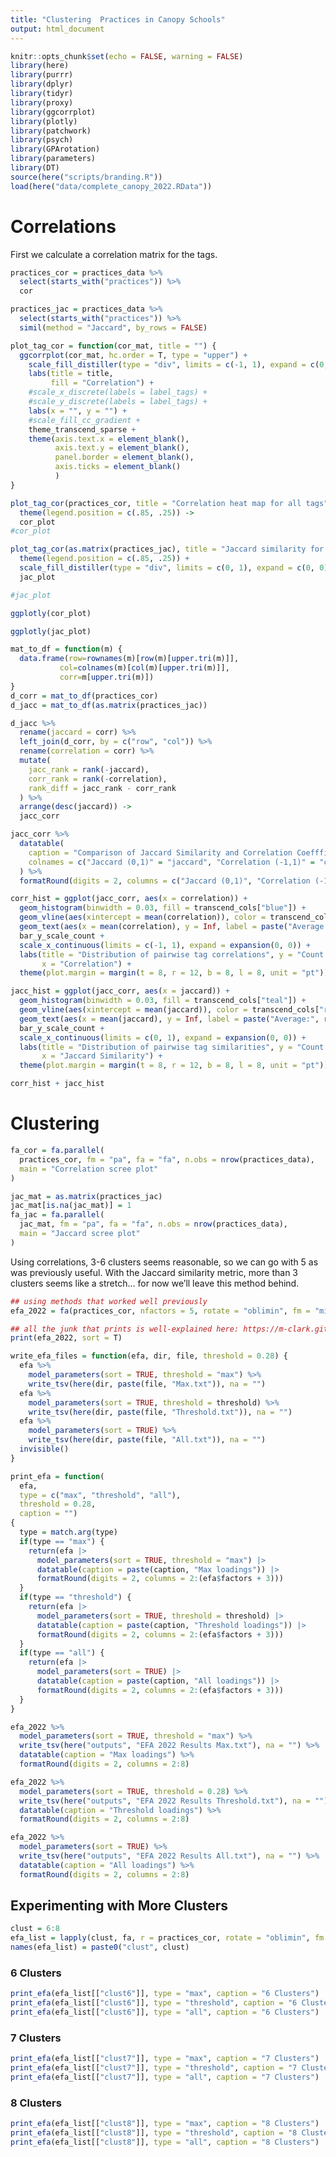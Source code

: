 ```yaml
---
title: "Clustering  Practices in Canopy Schools"
output: html_document
---
```


```r
knitr::opts_chunk$set(echo = FALSE, warning = FALSE)
library(here)
library(purrr)
library(dplyr)
library(tidyr)
library(proxy)
library(ggcorrplot)
library(plotly)
library(patchwork)
library(psych)
library(GPArotation)
library(parameters)
library(DT)
source(here("scripts/branding.R"))
load(here("data/complete_canopy_2022.RData"))
```

# Correlations

First we calculate a correlation matrix for the tags.

```r
practices_cor = practices_data %>%
  select(starts_with("practices")) %>%
  cor

practices_jac = practices_data %>%
  select(starts_with("practices")) %>%
  simil(method = "Jaccard", by_rows = FALSE)

plot_tag_cor = function(cor_mat, title = "") {
  ggcorrplot(cor_mat, hc.order = T, type = "upper") +
    scale_fill_distiller(type = "div", limits = c(-1, 1), expand = c(0, 0)) +
    labs(title = title,
         fill = "Correlation") +
    #scale_x_discrete(labels = label_tags) +
    #scale_y_discrete(labels = label_tags) +
    labs(x = "", y = "") + 
    #scale_fill_cc_gradient + 
    theme_transcend_sparse + 
    theme(axis.text.x = element_blank(), 
          axis.text.y = element_blank(),
          panel.border = element_blank(),
          axis.ticks = element_blank()
          )
}

plot_tag_cor(practices_cor, title = "Correlation heat map for all tags") +
  theme(legend.position = c(.85, .25)) -> 
  cor_plot
#cor_plot
```

```r
plot_tag_cor(as.matrix(practices_jac), title = "Jaccard similarity for all tags") +
  theme(legend.position = c(.85, .25)) + 
  scale_fill_distiller(type = "div", limits = c(0, 1), expand = c(0, 0)) ->
  jac_plot

#jac_plot
```



```r
ggplotly(cor_plot)
```

```r
ggplotly(jac_plot)
```

```r
mat_to_df = function(m) {
  data.frame(row=rownames(m)[row(m)[upper.tri(m)]], 
           col=colnames(m)[col(m)[upper.tri(m)]], 
           corr=m[upper.tri(m)])
}
d_corr = mat_to_df(practices_cor)
d_jacc = mat_to_df(as.matrix(practices_jac))

d_jacc %>%
  rename(jaccard = corr) %>%
  left_join(d_corr, by = c("row", "col")) %>%
  rename(correlation = corr) %>%
  mutate(
    jacc_rank = rank(-jaccard),
    corr_rank = rank(-correlation),
    rank_diff = jacc_rank - corr_rank
  ) %>% 
  arrange(desc(jaccard)) ->
  jacc_corr

jacc_corr %>% 
  datatable(
    caption = "Comparison of Jaccard Similarity and Correlation Coeffficients",
    colnames = c("Jaccard (0,1)" = "jaccard", "Correlation (-1,1)" = "correlation")
  ) %>%
  formatRound(digits = 2, columns = c("Jaccard (0,1)", "Correlation (-1,1)")) 
```


```r
corr_hist = ggplot(jacc_corr, aes(x = correlation)) +
  geom_histogram(binwidth = 0.03, fill = transcend_cols["blue"]) +
  geom_vline(aes(xintercept = mean(correlation)), color = transcend_cols["red"], size = 1) +
  geom_text(aes(x = mean(correlation), y = Inf, label = paste("Average:", round(mean(correlation), 2))), hjust = -.1, check_overlap = TRUE, vjust = 1.1, family = "Open Sans") + 
  bar_y_scale_count +
  scale_x_continuous(limits = c(-1, 1), expand = expansion(0, 0)) +
  labs(title = "Distribution of pairwise tag correlations", y = "Count of Tag Pairs",
       x = "Correlation") +
  theme(plot.margin = margin(t = 8, r = 12, b = 8, l = 8, unit = "pt"))

jacc_hist = ggplot(jacc_corr, aes(x = jaccard)) +
  geom_histogram(binwidth = 0.03, fill = transcend_cols["teal"]) +
  geom_vline(aes(xintercept = mean(jaccard)), color = transcend_cols["red"], size = 1) +
  geom_text(aes(x = mean(jaccard), y = Inf, label = paste("Average:", round(mean(jaccard), 2))), hjust = -.1, check_overlap = TRUE, vjust = 1.1, family = "Open Sans") + 
  bar_y_scale_count +
  scale_x_continuous(limits = c(0, 1), expand = expansion(0, 0)) +
  labs(title = "Distribution of pairwise tag similarities", y = "Count of Tag Pairs",
       x = "Jaccard Similarity") +
  theme(plot.margin = margin(t = 8, r = 12, b = 8, l = 8, unit = "pt"))

corr_hist + jacc_hist
```


# Clustering

```r
fa_cor = fa.parallel(
  practices_cor, fm = "pa", fa = "fa", n.obs = nrow(practices_data),
  main = "Correlation scree plot"
)
```

```r
jac_mat = as.matrix(practices_jac)
jac_mat[is.na(jac_mat)] = 1
fa_jac = fa.parallel(
  jac_mat, fm = "pa", fa = "fa", n.obs = nrow(practices_data),
  main = "Jaccard scree plot"
)
```

Using correlations, 3-6 clusters seems reasonable, so we can go with 5 as was previously useful.
With the Jaccard similarity metric, more than 3 clusters seems like a stretch... for now we'll
leave this method behind.


```r
## using methods that worked well previously
efa_2022 = fa(practices_cor, nfactors = 5, rotate = "oblimin", fm = "minres")

## all the junk that prints is well-explained here: https://m-clark.github.io/posts/2020-04-10-psych-explained/
print(efa_2022, sort = T)

write_efa_files = function(efa, dir, file, threshold = 0.28) {
  efa %>%
    model_parameters(sort = TRUE, threshold = "max") %>%
    write_tsv(here(dir, paste(file, "Max.txt")), na = "")
  efa %>%
    model_parameters(sort = TRUE, threshold = threshold) %>%
    write_tsv(here(dir, paste(file, "Threshold.txt")), na = "")
  efa %>%
    model_parameters(sort = TRUE) %>%
    write_tsv(here(dir, paste(file, "All.txt")), na = "")
  invisible()
}

print_efa = function(
  efa, 
  type = c("max", "threshold", "all"), 
  threshold = 0.28,
  caption = "")
{
  type = match.arg(type)
  if(type == "max") {
    return(efa |> 
      model_parameters(sort = TRUE, threshold = "max") |>
      datatable(caption = paste(caption, "Max loadings")) |>
      formatRound(digits = 2, columns = 2:(efa$factors + 3)))
  }
  if(type == "threshold") {
    return(efa |> 
      model_parameters(sort = TRUE, threshold = threshold) |>
      datatable(caption = paste(caption, "Threshold loadings")) |>
      formatRound(digits = 2, columns = 2:(efa$factors + 3)))
  }
  if(type == "all") {
    return(efa |> 
      model_parameters(sort = TRUE) |>
      datatable(caption = paste(caption, "All loadings")) |>
      formatRound(digits = 2, columns = 2:(efa$factors + 3)))
  }
}
```

```r
efa_2022 %>%
  model_parameters(sort = TRUE, threshold = "max") %>%
  write_tsv(here("outputs", "EFA 2022 Results Max.txt"), na = "") %>%
  datatable(caption = "Max loadings") %>%
  formatRound(digits = 2, columns = 2:8) 
```

```r
efa_2022 %>%
  model_parameters(sort = TRUE, threshold = 0.28) %>%
  write_tsv(here("outputs", "EFA 2022 Results Threshold.txt"), na = "") %>%
  datatable(caption = "Threshold loadings") %>%
  formatRound(digits = 2, columns = 2:8) 
```

```r
efa_2022 %>%
  model_parameters(sort = TRUE) %>%
  write_tsv(here("outputs", "EFA 2022 Results All.txt"), na = "") %>%
  datatable(caption = "All loadings") %>%
  formatRound(digits = 2, columns = 2:8) 
```

## Experimenting with More Clusters


```r
clust = 6:8
efa_list = lapply(clust, fa, r = practices_cor, rotate = "oblimin", fm = "minres")
names(efa_list) = paste0("clust", clust)

```

### 6 Clusters
```r
print_efa(efa_list[["clust6"]], type = "max", caption = "6 Clusters")
print_efa(efa_list[["clust6"]], type = "threshold", caption = "6 Clusters")
print_efa(efa_list[["clust6"]], type = "all", caption = "6 Clusters")

```



### 7 Clusters
```r
print_efa(efa_list[["clust7"]], type = "max", caption = "7 Clusters")
print_efa(efa_list[["clust7"]], type = "threshold", caption = "7 Clusters")
print_efa(efa_list[["clust7"]], type = "all", caption = "7 Clusters")

```


### 8 Clusters
```r
print_efa(efa_list[["clust8"]], type = "max", caption = "8 Clusters")
print_efa(efa_list[["clust8"]], type = "threshold", caption = "8 Clusters")
print_efa(efa_list[["clust8"]], type = "all", caption = "8 Clusters")

```

